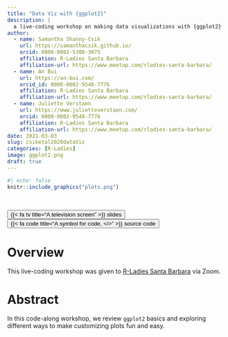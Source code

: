 ```yaml
---
title: "Data Viz with {ggplot2}"
description: |
  a live-coding workshop on making data visualizations with {ggplot2}
author:
  - name: Samantha Shanny-Csik
    url: https://samanthacsik.github.io/
    orcid: 0000-0002-5300-3075
    affiliation: R-Ladies Santa Barbara
    affiliation-url: https://www.meetup.com/rladies-santa-barbara/
  - name: An Bui
    url: https://an-bui.com/
    orcid_id: 0000-0002-9548-7776
    affiliation: R-Ladies Santa Barbara
    affiliation-url: https://www.meetup.com/rladies-santa-barbara/
  - name: Juliette Verstaen
    url: https://www.julietteverstaen.com/
    orcid: 0000-0002-9548-7776
    affiliation: R-Ladies Santa Barbara
    affiliation-url: https://www.meetup.com/rladies-santa-barbara/
date: 2021-03-03
slug: csiketal2020dataViz
categories: [R-Ladies]
image: ggplot2.png
draft: true
---
```


```r
#| echo: false
knitr::include_graphics("plots.png")
```

<br>

<div class="container">
<div class="center">
<button type="button" class="button-styling" onclick=window.location.href='https://docs.google.com/presentation/d/1sU2H89F5e409WpYilRqYAqu7DdXSAivccEa4y44xZ7c/edit?usp=sharing'>{{< fa tv title="A television screen" >}} slides</button>
<button type="button" class="button-styling" onclick=window.location.href='https://github.com/j-verstaen/RLadiesSB-Data-Viz-Pt1'>{{< fa code title="A symbol for code, </>" >}} source code</button> 
<!-- <button type="button" class="button-styling" onclick=window.location.href='https://www.meetup.com/rladies-santa-barbara/events/272478115/'>`r fontawesome::fa("meetup", fill = "#64605f", a11y = "sem")` meetup events</button>  -->
</div>
</div>

# Overview

This live-coding workshop was given to [R-Ladies Santa Barbara](https://www.meetup.com/rladies-santa-barbara/events/272478115/) via Zoom.

# Abstract 

In this code-along workshop, we review `ggplot2` basics and exploring different ways to make customizing plots fun and easy.
